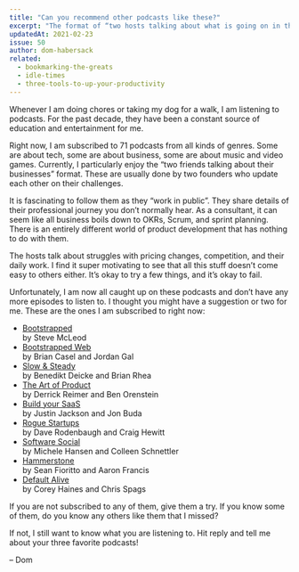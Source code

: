 ```yaml
---
title: "Can you recommend other podcasts like these?"
excerpt: "The format of “two hosts talking about what is going on in their businesses” is fascinating. Know any others like the ones in this list?"
updatedAt: 2021-02-23
issue: 50
author: dom-habersack
related:
  - bookmarking-the-greats
  - idle-times
  - three-tools-to-up-your-productivity
---
```

Whenever I am doing chores or taking my dog for a walk, I am listening to podcasts. For the past decade, they have been a constant source of education and entertainment for me.

Right now, I am subscribed to 71 podcasts from all kinds of genres. Some are about tech, some are about business, some are about music and video games. Currently, I particularly enjoy the “two friends talking about their businesses” format. These are usually done by two founders who update each other on their challenges.

It is fascinating to follow them as they “work in public”. They share details of their professional journey you don’t normally hear. As a consultant, it can seem like all business boils down to OKRs, Scrum, and sprint planning. There is an entirely different world of product development that has nothing to do with them.

The hosts talk about struggles with pricing changes, competition, and their daily work. I find it super motivating to see that all this stuff doesn’t come easy to others either. It’s okay to try a few things, and it’s okay to fail.

Unfortunately, I am now all caught up on these podcasts and don’t have any more episodes to listen to. I thought you might have a suggestion or two for me. These are the ones I am subscribed to right now:

- [Bootstrapped](https://bootstrapped.fm)  
  by Steve McLeod
- [Bootstrapped Web](http://bootstrappedweb.com)  
  by Brian Casel and Jordan Gal
- [Slow & Steady](https://www.slowandsteadypodcast.com)  
  by Benedikt Deicke and Brian Rhea
- [The Art of Product](https://artofproductpodcast.com)  
  by Derrick Reimer and Ben Orenstein
- [Build your SaaS](https://saas.transistor.fm)  
  by Justin Jackson and Jon Buda
- [Rogue Startups](https://roguestartups.com)  
  by Dave Rodenbaugh and Craig Hewitt
- [Software Social](https://softwaresocial.dev)  
  by Michele Hansen and Colleen Schnettler
- [Hammerstone](https://hammerstone.dev)  
  by Sean Fioritto and Aaron Francis
- [Default Alive](https://defaultalive.fm)  
  by Corey Haines and Chris Spags

If you are not subscribed to any of them, give them a try. If you know some of them, do you know any others like them that I missed?

If not, I still want to know what you are listening to. Hit reply and tell me about your three favorite podcasts!

– Dom
